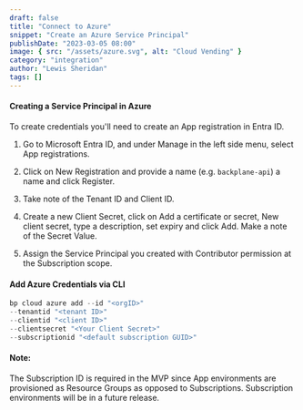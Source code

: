 ```yaml
---
draft: false
title: "Connect to Azure"
snippet: "Create an Azure Service Principal"
publishDate: "2023-03-05 08:00"
image: { src: "/assets/azure.svg", alt: "Cloud Vending" }
category: "integration"
author: "Lewis Sheridan"
tags: []
---
```



#### Creating a Service Principal in Azure

To create credentials you'll need to create an App registration in Entra ID.

1. Go to Microsoft Entra ID, and under Manage in the left side menu, select App registrations.

2. Click on New Registration and provide a name (e.g. `backplane-api`) a name and click Register.

3. Take note of the Tenant ID and Client ID.

4. Create a new Client Secret, click on Add a certificate or secret, New client secret, type a description, set expiry and click Add. Make a note of the Secret Value.

5. Assign the Service Principal you created with Contributor permission at the Subscription scope.

#### Add Azure Credentials via CLI

```js
bp cloud azure add --id "<orgID>"
--tenantid "<tenant ID>"
--clientid "<client ID>"
--clientsecret "<Your Client Secret>"
--subscriptionid "<default subscription GUID>"
```

#### Note:

The Subscription ID is required in the MVP since App environments are provisioned as Resource Groups as opposed to Subscriptions. Subscription environments will be in a future release.
